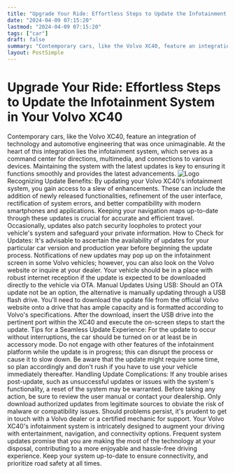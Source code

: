 ```yaml
---
title: "Upgrade Your Ride: Effortless Steps to Update the Infotainment System in Your Volvo XC40"
date: "2024-04-09 07:15:20"
lastmod: "2024-04-09 07:15:20"
tags: ["car"]
draft: false
summary: "Contemporary cars, like the Volvo XC40, feature an integration of technology and automotive engineering that was once unimaginable. At the heart of this integration lies the infotainment system, which serves as a command center for directions, multimedia, and connections to various devices. Maintaining the system with the latest updates is key to ensuring it functions smoothly and provides the latest advancements."
layout: PostSimple
---
```

# Upgrade Your Ride: Effortless Steps to Update the Infotainment System in Your Volvo XC40
Contemporary cars, like the Volvo XC40, feature an integration of technology and automotive engineering that was once unimaginable. At the heart of this integration lies the infotainment system, which serves as a command center for directions, multimedia, and connections to various devices. Maintaining the system with the latest updates is key to ensuring it functions smoothly and provides the latest advancements.
<img alt="Logo" class="lazyImg" data-src="https://cdn.seniorsselection.com/src_image/1202692a204b3d2eb2af65a6e6859992.webp" src="/statics/image/loading.webp"/>
Recognizing Update Benefits:
By updating your Volvo XC40's infotainment system, you gain access to a slew of enhancements. These can include the addition of newly released functionalities, refinement of the user interface, rectification of system errors, and better compatibility with modern smartphones and applications. Keeping your navigation maps up-to-date through these updates is crucial for accurate and efficient travel. Occasionally, updates also patch security loopholes to protect your vehicle's system and safeguard your private information.
How to Check for Updates:
It's advisable to ascertain the availability of updates for your particular car version and production year before beginning the update process. Notifications of new updates may pop up on the infotainment screen in some Volvo vehicles; however, you can also look on the Volvo website or inquire at your dealer. Your vehicle should be in a place with robust internet reception if the update is expected to be downloaded directly to the vehicle via OTA.
Manual Updates Using USB:
Should an OTA update not be an option, the alternative is manually updating through a USB flash drive. You'll need to download the update file from the official Volvo website onto a drive that has ample capacity and is formatted according to Volvo's specifications. After the download, insert the USB drive into the pertinent port within the XC40 and execute the on-screen steps to start the update.
Tips for a Seamless Update Experience:
For the update to occur without interruptions, the car should be turned on or at least be in accessory mode. Do not engage with other features of the infotainment platform while the update is in progress; this can disrupt the process or cause it to slow down. Be aware that the update might require some time, so plan accordingly and don't rush if you have to use your vehicle immediately thereafter.
Handling Update Complications:
If any trouble arises post-update, such as unsuccessful updates or issues with the system's functionality, a reset of the system may be warranted. Before taking any action, be sure to review the user manual or contact your dealership. Only download authorized updates from legitimate sources to obviate the risk of malware or compatibility issues. Should problems persist, it's prudent to get in touch with a Volvo dealer or a certified mechanic for support.
Your Volvo XC40's infotainment system is intricately designed to augment your driving with entertainment, navigation, and connectivity options. Frequent system updates promise that you are making the most of the technology at your disposal, contributing to a more enjoyable and hassle-free driving experience. Keep your system up-to-date to ensure connectivity, and prioritize road safety at all times.
        